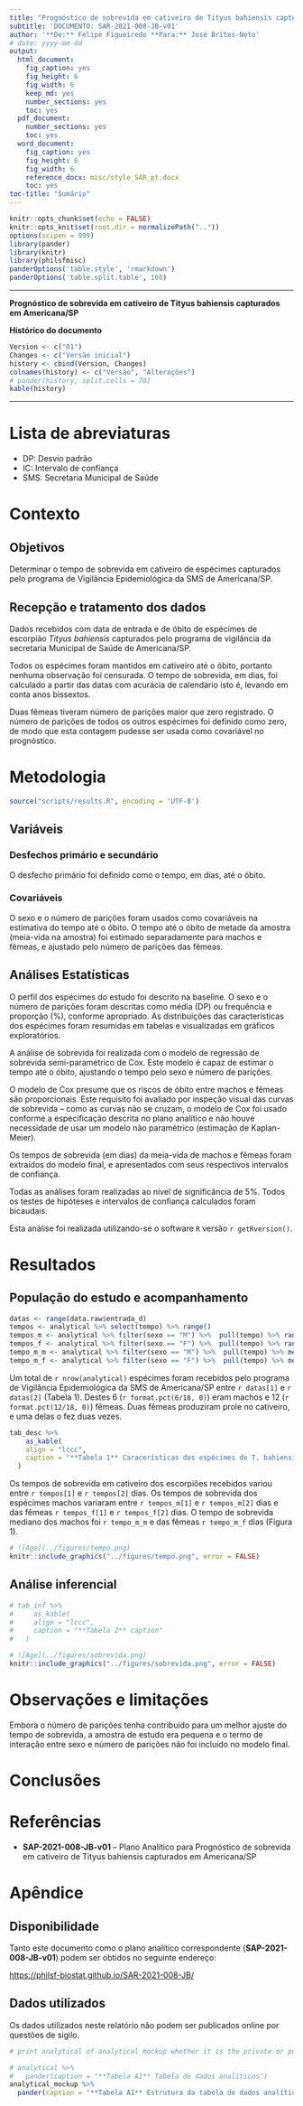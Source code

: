 ```yaml
---
title: "Prognóstico de sobrevida em cativeiro de Tityus bahiensis capturados em Americana/SP"
subtitle: 'DOCUMENTO: SAR-2021-008-JB-v01'
author: '**De:** Felipe Figueiredo **Para:** José Brites-Neto'
# date: yyyy-mm-dd
output:
  html_document:
    fig_caption: yes
    fig_height: 6
    fig_width: 6
    keep_md: yes
    number_sections: yes
    toc: yes
  pdf_document:
    number_sections: yes
    toc: yes
  word_document:
    fig_caption: yes
    fig_height: 6
    fig_width: 6
    reference_docx: misc/style_SAR_pt.docx
    toc: yes
toc-title: "Sumário"
---
```


```r
knitr::opts_chunk$set(echo = FALSE)
knitr::opts_knit$set(root.dir = normalizePath(".."))
options(scipen = 999)
library(pander)
library(knitr)
library(philsfmisc)
panderOptions('table.style', 'rmarkdown')
panderOptions('table.split.table', 160)
```

---

**Prognóstico de sobrevida em cativeiro de Tityus bahiensis capturados em Americana/SP**

**Histórico do documento**

```r
Version <- c("01")
Changes <- c("Versão inicial")
history <- cbind(Version, Changes)
colnames(history) <- c("Versão", "Alterações")
# pander(history, split.cells = 70)
kable(history)
```

---

# Lista de abreviaturas

- DP: Desvio padrão
- IC: Intervalo de confiança
- SMS: Secretaria Municipal de Saúde

# Contexto

## Objetivos

Determinar o tempo de sobrevida em cativeiro de espécimes capturados pelo programa de Vigilância Epidemiológica da SMS de Americana/SP.

## Recepção e tratamento dos dados

Dados recebidos com data de entrada e de óbito de espécimes de escorpião *Tityus bahiensis* capturados pelo programa de vigilância da secretaria Municipal de Saúde de Americana/SP.

Todos os espécimes foram mantidos em cativeiro até o óbito, portanto nenhuma observação foi censurada.
O tempo de sobrevida, em dias, foi calculado a partir das datas com acurácia de calendário isto é, levando em conta anos bissextos.

Duas fêmeas tiveram número de parições maior que zero registrado.
O número de parições de todos os outros espécimes foi definido como zero, de modo que esta contagem pudesse ser usada como covariável no prognóstico.

# Metodologia

```r
source("scripts/results.R", encoding = 'UTF-8')
```

## Variáveis

### Desfechos primário e secundário

O desfecho primário foi definido como o tempo, em dias, até o óbito.

### Covariáveis

O sexo e o número de parições foram usados como covariáveis na estimativa do tempo até o óbito.
O tempo até o óbito de metade da amostra (meia-vida na amostra) foi estimado separadamente para machos e fêmeas, e ajustado pelo número de parições das fêmeas.

## Análises Estatísticas

O perfil dos espécimes do estudo foi descrito na baseline.
O sexo e o número de parições foram descritas como
média (DP)
ou frequência e proporção (%), conforme apropriado.
As distribuições das características dos espécimes foram resumidas em tabelas e visualizadas em gráficos exploratórios.

A análise de sobrevida foi realizada com o modelo de regressão de sobrevida semi-paramétrico de Cox.
Este modelo é capaz de estimar o tempo até o óbito, ajustando o tempo pelo sexo e número de parições.

O modelo de Cox presume que os riscos de óbito entre machos e fêmeas são proporcionais.
Este requisito foi avaliado por inspeção visual das curvas de sobrevida -- como as curvas não se cruzam, o modelo de Cox foi usado conforme a especificação descrita no plano analítico e não houve necessidade de usar um modelo não paramétrico (estimação de Kaplan-Meier).

Os tempos de sobrevida (em dias) da meia-vida de machos e fêmeas foram extraídos do modelo final, e apresentados com seus respectivos intervalos de confiança.

Todas as análises foram realizadas ao nível de significância de 5%.
Todos os testes de hipóteses e intervalos de confiança calculados foram
bicaudais.

Esta análise foi realizada utilizando-se o software `R` versão `r getRversion()`.

# Resultados

## População do estudo e acompanhamento

```r
datas <- range(data.raw$entrada_d)
tempos <- analytical %>% select(tempo) %>% range()
tempos_m <- analytical %>% filter(sexo == "M") %>%  pull(tempo) %>% range()
tempos_f <- analytical %>% filter(sexo == "F") %>%  pull(tempo) %>% range()
tempo_m_m <- analytical %>% filter(sexo == "M") %>%  pull(tempo) %>% median()
tempo_m_f <- analytical %>% filter(sexo == "F") %>%  pull(tempo) %>% median()
```

Um total de `r nrow(analytical)` espécimes foram recebidos pelo programa de Vigilância Epidemiológica da SMS de Americana/SP entre `r datas[1]` e `r datas[2]` (Tabela 1).
Destes 6 (`r format.pct(6/18, 0)`) eram machos e 12 (`r format.pct(12/18, 0)`) fêmeas.
Duas fêmeas produziram prole no cativeiro, e uma delas o fez duas vezes.

```r
tab_desc %>%
    as_kable(
    align = "lccc",
    caption = "**Tabela 1** Caracerísticas dos espécimes de T. bahiensis recebidos pelo Programa de Vigilância Epidemiológica de Americana/SP."
  )
```

Os tempos de sobrevida em cativeiro dos escorpiões recebidos variou entre `r tempos[1]` e `r tempos[2]` dias.
Os tempos de sobrevida dos espécimes machos variaram entre `r tempos_m[1]` e `r tempos_m[2]` dias e das fêmeas `r tempos_f[1]` e `r tempos_f[2]` dias.
O tempo de sobrevida mediano dos machos foi `r tempo_m_m` e das fêmeas `r tempo_m_f` dias (Figura 1).

```r
# ![Age](../figures/tempo.png)
knitr::include_graphics("../figures/tempo.png", error = FALSE)
```

## Análise inferencial

```r
# tab_inf %>%
#     as_kable(
#     align = "lccc",
#     caption = "**Tabela 2** caption"
#   )
```

```r
# ![Age](../figures/sobrevida.png)
knitr::include_graphics("../figures/sobrevida.png", error = FALSE)
```

# Observações e limitações

Embora o número de parições tenha contribuído para um melhor ajuste do tempo de sobrevida, a amostra de estudo era pequena e o termo de interação entre sexo e número de parições não foi incluído no modelo final.

# Conclusões

# Referências

- **SAP-2021-008-JB-v01** -- Plano Analítico para Prognóstico de sobrevida em cativeiro de Tityus bahiensis capturados em Americana/SP
<!-- - Cohen, J. (1988). Statistical power analysis for the behavioral sciences (2nd Ed.). New York: Routledge. -->

# Apêndice

<!-- ## Análise exploratória de dados -->

## Disponibilidade

Tanto este documento como o plano analítico correspondente (**SAP-2021-008-JB-v01**) podem ser obtidos no seguinte endereço:

<!-- Este documento pode ser obtido no seguinte endereço: -->

<https://philsf-biostat.github.io/SAR-2021-008-JB/>

## Dados utilizados

Os dados utilizados neste relatório não podem ser publicados online por questões de sigilo.

```r
# print analytical of analytical_mockup whether it is the private or public version of the SAR

# analytical %>%
#   pander(caption = "**Tabela A1** Tabela de dados analíticos")
analytical_mockup %>%
  pander(caption = "**Tabela A1** Estrutura da tabela de dados analíticos")
```
